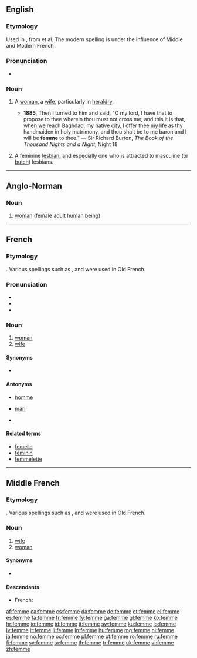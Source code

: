 {{also|fem}}
==English==

===Etymology===
Used in {{etyl|enm}}, from {{etyl|fro}} {{term|fame|lang=fro}} et al. The modern spelling is under the influence of Middle and Modern French {{term|femme|lang=fr}}.

===Pronunciation===
* {{IPA|/fɛm/}}

===Noun===
{{en-noun}}

# {{archaic|rare}} A [[woman]], a [[wife]], particularly in [[heraldry]].
#* '''1885''', Then I turned to him and said, "O my lord, I have that to propose to thee wherein thou must not cross me; and this it is that, when we reach Baghdad, my native city, I offer thee my life as thy handmaiden in holy matrimony, and thou shalt be to me baron and I will be '''femme''' to thee." — Sir Richard Burton, ''The Book of the Thousand Nights and a Night'', Night 18
# {{slang|LGBT}} A feminine [[lesbian]], and especially one who is attracted to masculine (or [[butch]]) lesbians.

----

==Anglo-Norman==

===Noun===
{{xno-noun|f}}

# [[woman]] (female adult human being)

----

==French==

===Etymology===
{{etyl|la|fr}} {{term|femina|lang=la}}. Various spellings such as {{term|feme|lang=fro}}, {{term|fame|lang=fro}} and {{term|fenme|lang=fro}} were used in Old French.

===Pronunciation===
* {{audio|Fr-femme.ogg|audio}}
* {{IPA|/fam/|lang=fr}}
* {{rhymes|am|lang=fr}}

===Noun===
{{fr-noun|f}}

# [[woman]]
# [[wife]]

====Synonyms====
* {{l|fr|épouse}} {{qualifier|cognate to {{l|fr|spouse}}}}

====Antonyms====
* {{sense|female}} [[homme]]
* {{sense|wife}} [[mari]]
* {{sense|wife}} {{l|fr|époux}} {{qualifier|cognate to {{l|en|spouse}}}}

====Related terms====
* [[femelle]]
* [[féminin]]
* [[femmelette]]

----

==Middle French==

===Etymology===
{{etyl|la|frm}} {{term|femina|lang=la}}. Various spellings such as {{term|feme|lang=fro}}, {{term|fame|lang=fro}} and {{term|fenme|lang=fro}} were used in Old French.

===Noun===
{{frm-noun|f|s}}

# [[wife]]
# [[woman]] {{gloss|female adult human being}}

====Synonyms====
* {{sense|woman}} {{l|frm|dame}}

====Descendants====
* French: {{l|fr|femme}}

[[af:femme]]
[[ca:femme]]
[[cs:femme]]
[[da:femme]]
[[de:femme]]
[[et:femme]]
[[el:femme]]
[[es:femme]]
[[fa:femme]]
[[fr:femme]]
[[fy:femme]]
[[ga:femme]]
[[gl:femme]]
[[ko:femme]]
[[hr:femme]]
[[io:femme]]
[[id:femme]]
[[it:femme]]
[[sw:femme]]
[[ku:femme]]
[[lo:femme]]
[[lv:femme]]
[[lt:femme]]
[[li:femme]]
[[ln:femme]]
[[hu:femme]]
[[mg:femme]]
[[nl:femme]]
[[ja:femme]]
[[no:femme]]
[[oc:femme]]
[[pl:femme]]
[[pt:femme]]
[[ro:femme]]
[[ru:femme]]
[[fi:femme]]
[[sv:femme]]
[[ta:femme]]
[[th:femme]]
[[tr:femme]]
[[uk:femme]]
[[vi:femme]]
[[zh:femme]]